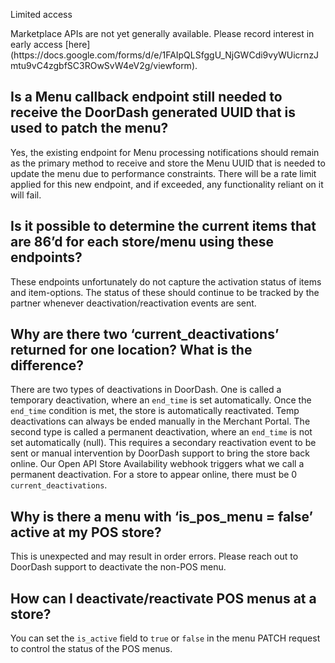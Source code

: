 Limited access

<Warning>
Marketplace APIs are not yet generally available. Please record interest in early access [here](https://docs.google.com/forms/d/e/1FAIpQLSfggU_NjGWCdi9vyWUicrnzJmtu9vC4zgbfSC3ROwSvW4eV2g/viewform).
</Warning>

## Is a Menu callback endpoint still needed to receive the DoorDash generated UUID that is used to patch the menu?[​](#is-a-menu-callback-endpoint-still-needed-to-receive-the-doordash-generated-uuid-that-is-used-to-patch-the-menu "Direct link to heading")

Yes, the existing endpoint for Menu processing notifications should remain as the primary method to receive and store the Menu UUID that is needed to update the menu due to performance constraints. There will be a rate limit applied for this new endpoint, and if exceeded, any functionality reliant on it will fail.

## Is it possible to determine the current items that are 86’d for each store/menu using these endpoints?[​](#is-it-possible-to-determine-the-current-items-that-are-86d-for-each-storemenu-using-these-endpoints "Direct link to heading")

These endpoints unfortunately do not capture the activation status of items and item-options. The status of these should continue to be tracked by the partner whenever deactivation/reactivation events are sent.

## Why are there two ‘current\_deactivations’ returned for one location? What is the difference?[​](#why-are-there-two-current_deactivations-returned-for-one-location-what-is-the-difference "Direct link to heading")

There are two types of deactivations in DoorDash. One is called a temporary deactivation, where an `end_time` is set automatically. Once the `end_time` condition is met, the store is automatically reactivated. Temp deactivations can always be ended manually in the Merchant Portal. The second type is called a permanent deactivation, where an `end_time` is not set automatically (null). This requires a secondary reactivation event to be sent or manual intervention by DoorDash support to bring the store back online. Our Open API Store Availability webhook triggers what we call a permanent deactivation. For a store to appear online, there must be 0 `current_deactivations`.

## Why is there a menu with ‘is\_pos\_menu = false’ active at my POS store?[​](#why-is-there-a-menu-with-is_pos_menu--false-active-at-my-pos-store "Direct link to heading")

This is unexpected and may result in order errors. Please reach out to DoorDash support to deactivate the non-POS menu.

## How can I deactivate/reactivate POS menus at a store?[​](#how-can-i-deactivatereactivate-pos-menus-at-a-store "Direct link to heading")

You can set the `is_active` field to `true` or `false` in the menu PATCH request to control the status of the POS menus.


